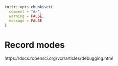 ```r
knitr::opts_chunk$set(
  comment = "#>",
  warning = FALSE,
  message = FALSE
)
```


# Record modes {#record-modes}

https://docs.ropensci.org/vcr/articles/debugging.html